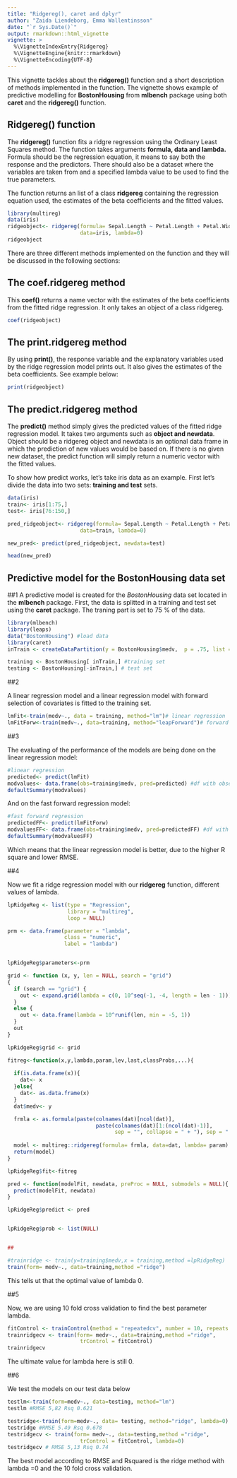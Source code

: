 ```yaml
---
title: "Ridgereg(), caret and dplyr"
author: "Zaida Liendeborg, Emma Wallentinsson"
date: "`r Sys.Date()`"
output: rmarkdown::html_vignette
vignette: >
  %\VignetteIndexEntry{Ridgereg}
  %\VignetteEngine{knitr::rmarkdown}
  %\VignetteEncoding{UTF-8}
---
```


This vignette tackles about the **ridgereg()** function and a short description of methods implemented in the function. The vignette shows example of predictive modelling for **BostonHousing** from **mlbench** package using both **caret** and the **ridgereg()** function.   

## Ridgereg() function

The **ridgereg()** function fits a ridgre regression using the Ordinary Least Squares method. The function takes arguments **formula, data and lambda.** Formula should be the regression equation, it means to say both the response and the predictors. There should also be a dataset where the variables are taken from and a specified lambda value to be used to find the true parameters.

The function returns an list of a class **ridgereg** containing the regression equation used, the estimates of the beta coefficients and the fitted values. 

```r
library(multireg)
data(iris)
ridgeobject<- ridgereg(formula= Sepal.Length ~ Petal.Length + Petal.Width,
                       data=iris, lambda=0)
ridgeobject
```

There are three different methods implemented on the function and they will be discussed in the following sections:  

## The coef.ridgereg method

This **coef()** returns a name vector with the estimates of the beta coefficients from the fitted ridge regression. It only takes an object of a class ridgereg. 

```r
coef(ridgeobject)

```

## The print.ridgereg method

By using **print()**, the response variable and the explanatory variables used by the ridge regression model prints out. It also gives the estimates of the beta coefficients. See example below: 

```r
print(ridgeobject)

```

## The predict.ridgereg method

The **predict()** method simply gives the predicted values of the fitted ridge regression model. It takes two arguments such as **object and newdata**. Object should be a ridgereg object and newdata is an optional data frame in which the prediction of new values would be based on. If there is no given new dataset, the predict function will simply return a numeric vector with the fitted values. 

To show how predict works, let's take iris data as an example. First let's divide the data into two sets: **training and test** sets.

```r
data(iris)
train<- iris[1:75,]
test<- iris[76:150,]

pred_ridgeobject<- ridgereg(formula= Sepal.Length ~ Petal.Length + Petal.Width,
                       data=train, lambda=0)

new_pred<- predict(pred_ridgeobject, newdata=test)

head(new_pred)

```


## Predictive model for the BostonHousing data set

##1
A predictive model is created for the *BostonHousing* data set located in the **mlbench** package. First, the data is splitted in a training and test set using the **caret** package. The traning part is set to 75 % of the data. 
```r
library(mlbench)
library(leaps)
data("BostonHousing") #load data
library(caret)
inTrain <- createDataPartition(y = BostonHousing$medv,  p = .75, list = FALSE) #data partitioning

training <- BostonHousing[ inTrain,] #training set 
testing <- BostonHousing[-inTrain,] # test set 

```

##2

A linear regression model and a linear regression model with forward selection of covariates is fitted to the training set. 


```r

lmFit<-train(medv~., data = training, method="lm")# linear regression
lmFitForw<-train(medv~., data=training, method="leapForward")# forward selection
```

##3

The evaluating of the performance of the models are being done on the linear regression model: 

```r
#linear regression
predicted<- predict(lmFit)
modvalues<- data.frame(obs=training$medv, pred=predicted) #df with observed and predicted
defaultSummary(modvalues)

```

And on the fast forward regression model: 
```r
#fast forward regression 
predictedFF<- predict(lmFitForw)
modvaluesFF<- data.frame(obs=training$medv, pred=predictedFF) #df with observed and predicted
defaultSummary(modvaluesFF)

```

Which means that the linear regression model is better, due to the higher R square and lower RMSE.  

##4

Now we fit a ridge regression model with our **ridgereg** function, different values of lambda. 
```r
lpRidgeReg <- list(type = "Regression",
                   library = "multireg",
                   loop = NULL) 

prm <- data.frame(parameter = "lambda",
                  class = "numeric",
                  label = "lambda")


lpRidgeReg$parameters<-prm

grid <- function (x, y, len = NULL, search = "grid")
{
  if (search == "grid") {
    out <- expand.grid(lambda = c(0, 10^seq(-1, -4, length = len - 1)))
  }
  else {
    out <- data.frame(lambda = 10^runif(len, min = -5, 1))
  }
  out
}

lpRidgeReg$grid <- grid

fitreg<-function(x,y,lambda,param,lev,last,classProbs,...){
  
  if(is.data.frame(x)){
    dat<- x
  }else{
    dat<- as.data.frame(x)
  } 
  dat$medv<- y

  frmla <- as.formula(paste(colnames(dat)[ncol(dat)], 
                            paste(colnames(dat)[1:(ncol(dat)-1)],
                                  sep = "", collapse = " + "), sep = " ~ "))
  
  model <- multireg::ridgereg(formula= frmla, data=dat, lambda= param)
  return(model)
}

lpRidgeReg$fit<-fitreg

pred <- function(modelFit, newdata, preProc = NULL, submodels = NULL){
  predict(modelFit, newdata)
}

lpRidgeReg$predict <- pred


lpRidgeReg$prob <- list(NULL)


##

#trainridge <- train(y=training$medv,x = training,method =lpRidgeReg)
train(form= medv~., data=training,method ="ridge")
```


This tells ut that the optimal value of lambda 0.

##5


Now, we are using 10 fold cross validation to find the best parameter lambda.  

```r
fitControl <- trainControl(method = "repeatedcv", number = 10, repeats = 10)
trainridgecv <- train(form= medv~., data=training,method ="ridge",
                       trControl = fitControl)
trainridgecv
```

The ultimate value for lambda here is still 0. 

##6


We test the models on our test data below

```r
testlm<-train(form=medv~., data=testing, method="lm")
testlm #RMSE 5,82 Rsq 0.621

testridge<-train(form=medv~., data= testing, method="ridge", lambda=0)
testridge #RMSE 5.49 Rsq 0.678
testridgecv <- train(form= medv~., data=testing,method ="ridge",
                       trControl = fitControl, lambda=0)
testridgecv # RMSE 5,13 Rsq 0.74


```

The best model according to RMSE and Rsquared is the ridge method with lambda =0 and the 10 fold cross validation. 


